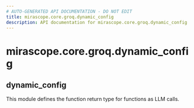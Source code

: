 ```yaml
---
# AUTO-GENERATED API DOCUMENTATION - DO NOT EDIT
title: mirascope.core.groq.dynamic_config
description: API documentation for mirascope.core.groq.dynamic_config
---
```


# mirascope.core.groq.dynamic_config

## <ApiType type="Module" path="core/groq/dynamic_config" symbolName="dynamic_config" /> dynamic_config

This module defines the function return type for functions as LLM calls.


